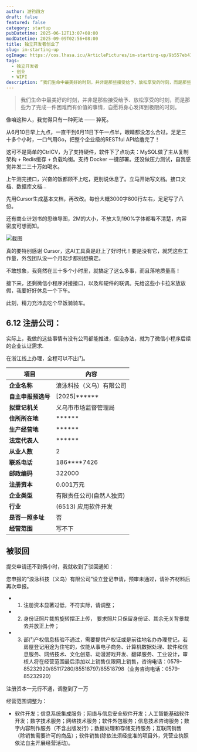 ```yaml
---
author: 游钓四方
draft: false
featured: false
category: startup
pubDatetime: 2025-06-12T13:07+08:00
modDatetime: 2025-09-09T02:56+08:00
title: 独立开发者创业了
slug: im-starting-up
ogImage: https://cos.lhasa.icu/ArticlePictures/im-starting-up/9b557eb41.webp
tags:
  - 独立开发者
  - 创业
  - WIFI
description: “我们生命中最美好的时刻，并非是那些接受给予、放松享受的时刻，而是那些为了完成一件困难而有价值的事情，自愿将身心发挥到极限的时刻。”
---
```


> 我们生命中最美好的时刻，并非是那些接受给予、放松享受的时刻，而是那些为了完成一件困难而有价值的事情，自愿将身心发挥到极限的时刻。

像咱这种人，我觉得只有一种死法 —— 猝死。

从6月10日早上九点，一直干到6月11日下午一点半，眼睛都没怎么合过。足足三十多个小时，一口气用Go，把整个企业级的RESTful API给撸完了！

这可不是简单的CtrlCV，为了支持硬件，软件下了点功夫：MySQL做了主从复制架构 + Redis缓存 + 负载均衡。支持 Docker 一键部署。还没做压力测试，自我感觉并发二三十万如喝水。

上午测完接口，兴奋的饭都顾不上吃，更别说休息了。立马开始写文档。接口文档、数据库文档...

先用Cursor生成基本文档，再改改。每份大概3000字800行左右，足足写了八份。

还有商业计划书的思维导图，2M的大小，不放大到190%字体都看不清楚，内容密度可想而知。

<Img
  src="740fba9c9.webp"
  exif={false}
  caption="false"
  alt="截图"
/>

真的要特别感谢 Cursor，这AI工具真是赶上了好时代！要是没有它，就凭这些工作量，外包团队没一个月起步都别想搞定。

不敢想象，我竟然在三十多个小时里，就搞定了这么多事，而且落地质量高！

接下来，还剩微信小程序对接接口，以及和硬件的联调。先给这些小卡拉米放放假，我要好好休息一个下午。

此刻，精力充沛去吃个早饭骑骑车。

## 6.12 注册公司：

实际上，我做的这些事情有没有公司都能推进，但没办法，就为了微信小程序后续的企业认证需求.

在浙江线上办理，全程可以不出门。

| 項目 | 內容 |
|---|---|
| **企业名称** | 浪泳科技（义乌）有限公司 |
| **自主申报预选号** | [2025]****** |
| **拟登记机关** | 义乌市市场监督管理局 |
| **住所所在地** | ****** |
| **生产经营地** | ****** |
| **法定代表人** | ****** |
| **从业人数** | 2 |
| **联系电话** | 186****7426 |
| **邮政编码** | 322000 |
| **注册资本** | 0.001万元 |
| **企业类型** | 有限责任公司(自然人独资) |
| **行业** | (6513) 应用软件开发 |
| **是否一照多址** | 否 |
| **经营范围**| 写不下 |

## 被驳回

提交申请还不到俩小时，我就收到了驳回通知：

您申报的“浪泳科技（义乌）有限公司”设立登记申请，预审未通过，请补齐材料后再次申报。

 * 1. 注册资本显著过低，不符实际，请调整；

 * 2. 身份证照片裁剪旋转摆正上传， 要求照片只保留身份证、其余无关背景裁去并放正上传；

 * 3. 部门产权信息核验不通过，需要提供产权证或是前往地名办办理登记，若房屋登记用途为住宅的，仅能从事电子商务、计算机数据处理、软件和信息服务、网络技术、文化创意、动漫游戏开发、翻译服务、工业设计，审核人将在经营范围最后添加以上销售仅限网上销售，咨询电话：0579-85232920/85117280/85518797/85518798（业务咨询电话：0579-85232920）

注册资本一元行不通，调整到了一万

经营范围调整为：

 * 软件开发；信息系统集成服务；网络与信息安全软件开发；人工智能基础软件开发；数字技术服务；网络技术服务；软件外包服务；信息技术咨询服务；数字内容制作服务（不含出版发行）；数据处理和存储支持服务；互联网销售（除销售需要许可的商品）；软件销售(除依法须经批准的项目外，凭营业执照依法自主开展经营活动)。
